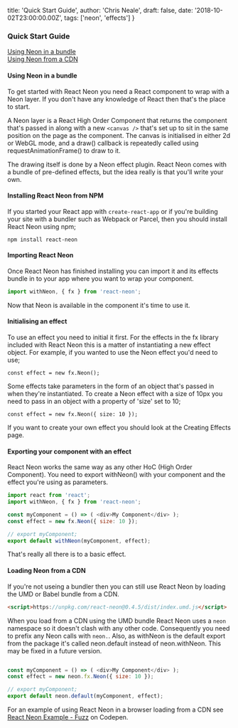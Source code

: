   title: 'Quick Start Guide',
  author: 'Chris Neale',
  draft: false,
  date: '2018-10-02T23:00:00.00Z',
  tags: ['neon', 'effects']
}

### Quick Start Guide

[Using Neon in a bundle](#bundle)  
[Using Neon from a CDN](#browser)

#### <a name="bundle"></a> Using Neon in a bundle

To get started with React Neon you need a React component to wrap with a Neon layer. If you don't have any knowledge of React then that's the place to start.

A Neon layer is a React High Order Component that returns the component that's passed in along with a new `<canvas />` that's set up to sit in the same position on the page as the component. The canvas is initialised in either 2d or WebGL mode, and a draw() callback is repeatedly called using requestAnimationFrame() to draw to it.

The drawing itself is done by a Neon effect plugin. React Neon comes with a bundle of pre-defined effects, but the idea really is that you'll write your own.

#### Installing React Neon from NPM

If you started your React app with `create-react-app` or if you're building your site with a bundler such as Webpack or Parcel, then you should install React Neon using npm;

`npm install react-neon`

#### Importing React Neon

Once React Neon has finished installing you can import it and its effects bundle in to your app where you want to wrap your component.

```javascript
import withNeon, { fx } from 'react-neon';
```

Now that Neon is available in the component it's time to use it.

#### Initialising an effect

To use an effect you need to initial it first. For the effects in the fx library included with React Neon this is a matter of instantiating a new effect object. For example, if you wanted to use the Neon effect you'd need to use;

`const effect = new fx.Neon();`

Some effects take parameters in the form of an object that's passed in when they're instantiated. To create a Neon effect with a size of 10px you need to pass in an object with a property of 'size' set to 10;

`const effect = new fx.Neon({ size: 10 });`

If you want to create your own effect you should look at the Creating Effects page.

#### Exporting your component with an effect

React Neon works the same way as any other HoC (High Order Component). You need to export withNeon() with your component and the effect you're using as parameters.

```javascript
import react from 'react';
import withNeon, { fx } from 'react-neon';

const myComponent = () => ( <div>My Component</div> );
const effect = new fx.Neon({ size: 10 });

// export myComponent;
export default withNeon(myComponent, effect);
```

That's really all there is to a basic effect.

#### <a name="browser"></a> Loading Neon from a CDN

If you're not useing a bundler then you can still use React Neon by loading the UMD or Babel bundle from a CDN.

```html
<script>https://unpkg.com/react-neon@0.4.5/dist/index.umd.js</script>
```

When you load from a CDN using the UMD bundle React Neon uses a `neon` namespace so it doesn't clash with any other code. Consequently you need to prefix any Neon calls with `neon.`. Also, as withNeon is the default export from the package it's called neon.default instead of neon.withNeon. This may be fixed in a future version.

```javascript

const myComponent = () => ( <div>My Component</div> );
const effect = new neon.fx.Neon({ size: 10 });

// export myComponent;
export default neon.default(myComponent, effect);
```

For an example of using React Neon in a browser loading from a CDN see [React Neon Example - Fuzz](https://codepen.io/onion2k/pen/rqBwBM) on Codepen.

